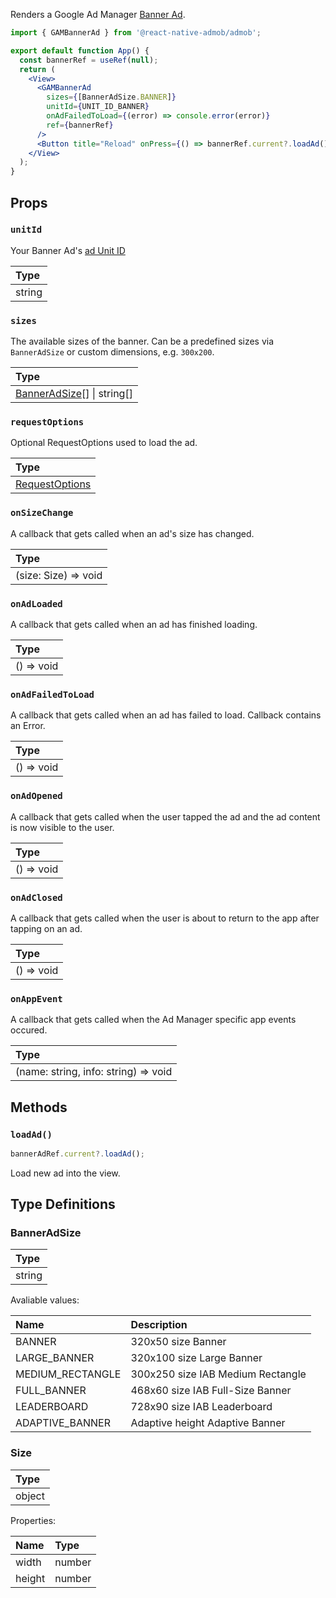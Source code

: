 Renders a Google Ad Manager [Banner Ad](https://support.google.com/admanager/answer/10017110).

```jsx
import { GAMBannerAd } from '@react-native-admob/admob';

export default function App() {
  const bannerRef = useRef(null);
  return (
    <View>
      <GAMBannerAd
        sizes={[BannerAdSize.BANNER]}
        unitId={UNIT_ID_BANNER}
        onAdFailedToLoad={(error) => console.error(error)}
        ref={bannerRef}
      />
      <Button title="Reload" onPress={() => bannerRef.current?.loadAd()} />
    </View>
  );
}
```

## Props

### `unitId`

Your Banner Ad's [ad Unit ID](https://support.google.com/admanager/answer/6238708)

| Type   |
| :----- |
| string |

### `sizes`

The available sizes of the banner. Can be a predefined sizes via `BannerAdSize` or custom dimensions, e.g. `300x200`.

| Type                                        |
| :------------------------------------------ |
| [BannerAdSize](#banneradsize)[] \| string[] |

### `requestOptions`

Optional RequestOptions used to load the ad.

| Type                                             |
| :----------------------------------------------- |
| [RequestOptions](/docs/api/types/RequestOptions) |

### `onSizeChange`

A callback that gets called when an ad's size has changed.

| Type                 |
| :------------------- |
| (size: Size) => void |

### `onAdLoaded`

A callback that gets called when an ad has finished loading.

| Type       |
| :--------- |
| () => void |

### `onAdFailedToLoad`

A callback that gets called when an ad has failed to load. Callback contains an Error.

| Type       |
| :--------- |
| () => void |

### `onAdOpened`

A callback that gets called when the user tapped the ad and the ad content is now visible to the user.

| Type       |
| :--------- |
| () => void |

### `onAdClosed`

A callback that gets called when the user is about to return to the app after tapping on an ad.

| Type       |
| :--------- |
| () => void |

### `onAppEvent`

A callback that gets called when the Ad Manager specific app events occured.

| Type                                 |
| :----------------------------------- |
| (name: string, info: string) => void |

## Methods

### `loadAd()`

```js
bannerAdRef.current?.loadAd();
```

Load new ad into the view.

## Type Definitions

### BannerAdSize

| Type   |
| :----- |
| string |

Avaliable values:

| Name             | Description                       |
| :--------------- | :-------------------------------- |
| BANNER           | 320x50 size Banner                |
| LARGE_BANNER     | 320x100 size Large Banner         |
| MEDIUM_RECTANGLE | 300x250 size IAB Medium Rectangle |
| FULL_BANNER      | 468x60 size IAB Full-Size Banner  |
| LEADERBOARD      | 728x90 size IAB Leaderboard       |
| ADAPTIVE_BANNER  | Adaptive height Adaptive Banner   |

### Size

| Type   |
| :----- |
| object |

Properties:

| Name   | Type   |
| :----- | :----- |
| width  | number |
| height | number |

